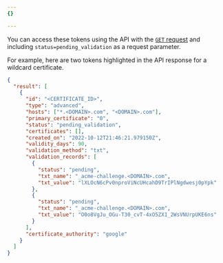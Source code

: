 ```yaml
---
{}

---
```


You can access these tokens using the API with the [`GET` request](/api/operations/certificate-packs-get-certificate-pack) and including `status=pending_validation` as a request parameter.

For example, here are two tokens highlighted in the API response for a wildcard certificate.

```json title="Response" {13,14,15,16,17,18,19,20,21,22,23,24}
{
  "result": [
    {
      "id": "<CERTIFICATE_ID>",
      "type": "advanced",
      "hosts": ["*.<DOMAIN>.com", "<DOMAIN>.com"],
      "primary_certificate": "0",
      "status": "pending_validation",
      "certificates": [],
      "created_on": "2022-10-12T21:46:21.979150Z",
      "validity_days": 90,
      "validation_method": "txt",
      "validation_records": [
        {
          "status": "pending",
          "txt_name": "_acme-challenge.<DOMAIN>.com",
          "txt_value": "lXLOcN6cPv0nproViNcUHcahD9TrIPlNgdwesj0pYpk"
        },
        {
          "status": "pending",
          "txt_name": "_acme-challenge.<DOMAIN>.com",
          "txt_value": "O0o8VgJu_OGu-T30_cvT-4xO5ZX1_2WsVNUrpUKE6ns"
        }
      ],
      "certificate_authority": "google"
    }
  ]
}
```
